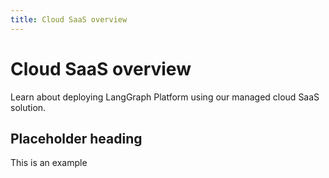 ```yaml
---
title: Cloud SaaS overview
---
```


# Cloud SaaS overview

Learn about deploying LangGraph Platform using our managed cloud SaaS solution. 

## Placeholder heading

This is an example